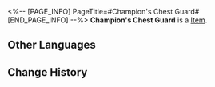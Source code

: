 <%-- [PAGE_INFO]
PageTitle=#Champion's Chest Guard#
[END_PAGE_INFO] --%>
{{Item Infobox
|id          = 51053
|image       = Item Champion's Chest Guard.png
|type        = 
|invCategory = Relics
|rarity      = 4
|effect      = 
|description = A boxer's professional-level chest guard. The outer and inner padding is designed to provide protection while not hindering movement.
|source1     = [[Cavern of Corrosion: Silvermane Guard Restricted Zone]]
}}
'''Champion's Chest Guard''' is a [[Item]].

==Other Languages==
{{Other Languages
|en   = Champion's Chest Guard
|zhs  = 拳王的贴身护胸
|zht  = 拳王的貼身護胸
|ja   = チャンピオンのチェストガード
|ko   = 격투왕의 가슴 보호대
|es   = Protector de torso de la campeona
|fr   = Protège-poitrine de championne
|ru   = Нагрудник чемпиона
|th   = Champion's Chest Guard
|vi   = Bảo Hộ Ngực Của Quyền Vương
|de   = Brustschutz des Champions
|id   = Champion's Chest Guard
|pt   = Peitoral da Campeã
}}

==Change History==
{{Change History|1.0}}